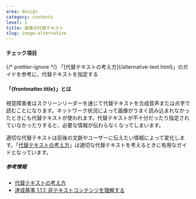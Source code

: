 ```yaml
---
area: design
category: contents
level: 1
title: 画像の代替テキスト
slug: image-alternative
---
```



#### チェック項目

<Checkpoint>
  {/* prettier-ignore */}
  <span slot="title">「[代替テキストの考え方](/alternative-text.html)」のガイドを参考に、代替テキストを指定する</span>
</Checkpoint>

#### 「{frontmatter.title}」とは

視覚障害者はスクリーンリーダーを通じて代替テキストを合成音声または点字で読むことになります。ネットワーク状況によって画像がうまく読み込まれなかったときにも代替テキストが使われます。代替テキストが不十分だったり指定されていなかったりすると、必要な情報が伝わらなくなってしまいます。

適切な代替テキストは前後の文脈やユーザーに伝えたい情報によって変化します。「[代替テキストの考え方](/alternative-text.html)」は適切な代替テキストを考えるときに有用なガイドとなっています。

##### 参考情報

- [代替テキストの考え方](/alternative-text.html)
- [達成基準 1.1.1: 非テキストコンテンツを理解する](https://waic.jp/translations/WCAG21/Understanding/non-text-content.html)
